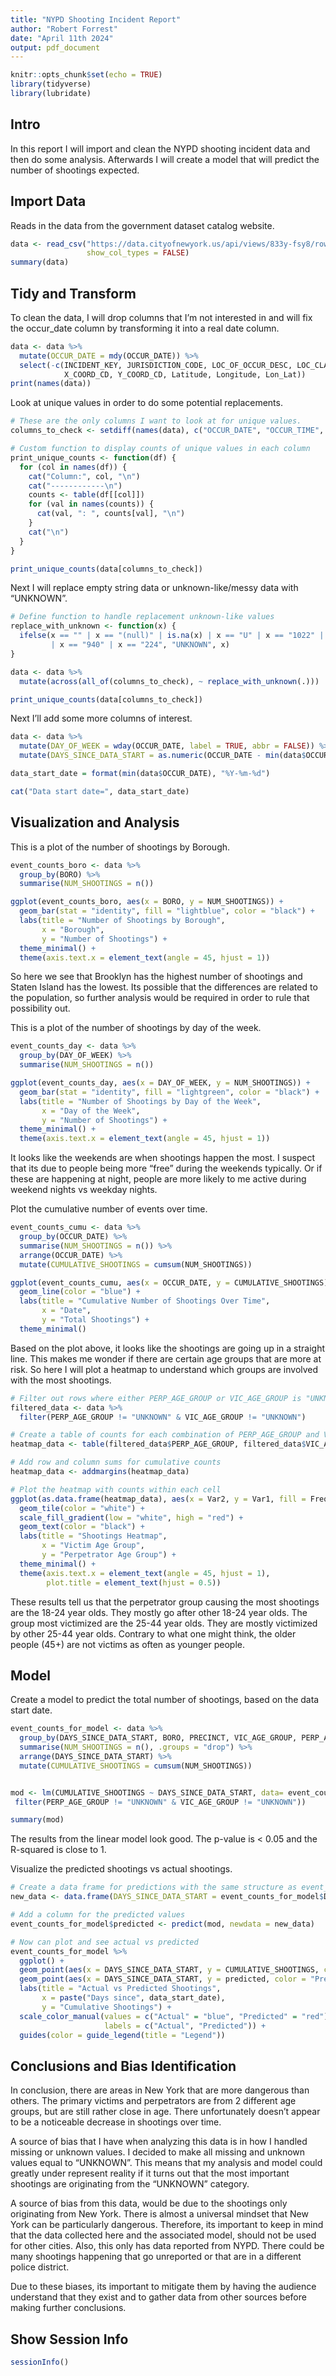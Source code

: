 ```yaml
---
title: "NYPD Shooting Incident Report"
author: "Robert Forrest"
date: "April 11th 2024"
output: pdf_document
---
```


```r
knitr::opts_chunk$set(echo = TRUE)
library(tidyverse)
library(lubridate)
```
## Intro

In this report I will import and clean the NYPD shooting incident data and then 
do some analysis. Afterwards I will create a model that will predict the number
of shootings expected.


## Import Data
Reads in the data from the government dataset catalog website.
```r
data <- read_csv("https://data.cityofnewyork.us/api/views/833y-fsy8/rows.csv",
                 show_col_types = FALSE)
summary(data)
```


## Tidy and Transform
To clean the data, I will drop columns that I'm not interested in and will fix
the occur_date column by transforming it into a real date column.
```r
data <- data %>%
  mutate(OCCUR_DATE = mdy(OCCUR_DATE)) %>%
  select(-c(INCIDENT_KEY, JURISDICTION_CODE, LOC_OF_OCCUR_DESC, LOC_CLASSFCTN_DESC,
            X_COORD_CD, Y_COORD_CD, Latitude, Longitude, Lon_Lat))
print(names(data))
```


Look at unique values in order to do some potential replacements.
``` r
# These are the only columns I want to look at for unique values.
columns_to_check <- setdiff(names(data), c("OCCUR_DATE", "OCCUR_TIME", "PRECINCT"))

# Custom function to display counts of unique values in each column
print_unique_counts <- function(df) {
  for (col in names(df)) {
    cat("Column:", col, "\n")
    cat("------------\n")
    counts <- table(df[[col]])
    for (val in names(counts)) {
      cat(val, ": ", counts[val], "\n")
    }
    cat("\n")
  }
}

print_unique_counts(data[columns_to_check])
```


Next I will replace empty string data or unknown-like/messy data with "UNKNOWN".
```r
# Define function to handle replacement unknown-like values
replace_with_unknown <- function(x) {
  ifelse(x == "" | x == "(null)" | is.na(x) | x == "U" | x == "1022" | x == "1020"
         | x == "940" | x == "224", "UNKNOWN", x)
}

data <- data %>%
  mutate(across(all_of(columns_to_check), ~ replace_with_unknown(.)))

print_unique_counts(data[columns_to_check])
```


Next I'll add some more columns of interest.
``` r
data <- data %>%
  mutate(DAY_OF_WEEK = wday(OCCUR_DATE, label = TRUE, abbr = FALSE)) %>%
  mutate(DAYS_SINCE_DATA_START = as.numeric(OCCUR_DATE - min(data$OCCUR_DATE)))

data_start_date = format(min(data$OCCUR_DATE), "%Y-%m-%d")

cat("Data start date=", data_start_date)
```


## Visualization and Analysis
This is a plot of the number of shootings by Borough.
``` r
event_counts_boro <- data %>%
  group_by(BORO) %>%
  summarise(NUM_SHOOTINGS = n())

ggplot(event_counts_boro, aes(x = BORO, y = NUM_SHOOTINGS)) +
  geom_bar(stat = "identity", fill = "lightblue", color = "black") +
  labs(title = "Number of Shootings by Borough",
       x = "Borough",
       y = "Number of Shootings") +
  theme_minimal() +
  theme(axis.text.x = element_text(angle = 45, hjust = 1))
```
So here we see that Brooklyn has the highest number of shootings and Staten Island
has the lowest. Its possible that the differences are related to the population,
so further analysis would be required in order to rule that possibility out.


This is a plot of the number of shootings by day of the week.
``` r
event_counts_day <- data %>%
  group_by(DAY_OF_WEEK) %>%
  summarise(NUM_SHOOTINGS = n())

ggplot(event_counts_day, aes(x = DAY_OF_WEEK, y = NUM_SHOOTINGS)) +
  geom_bar(stat = "identity", fill = "lightgreen", color = "black") +
  labs(title = "Number of Shootings by Day of the Week",
       x = "Day of the Week",
       y = "Number of Shootings") +
  theme_minimal() +
  theme(axis.text.x = element_text(angle = 45, hjust = 1))
```
It looks like the weekends are when shootings happen the most. I suspect that its
due to people being more "free" during the weekends typically. Or if these are
happening at night, people are more likely to me active during weekend nights vs
weekday nights.


Plot the cumulative number of events over time.
``` r
event_counts_cumu <- data %>%
  group_by(OCCUR_DATE) %>%
  summarise(NUM_SHOOTINGS = n()) %>%
  arrange(OCCUR_DATE) %>%
  mutate(CUMULATIVE_SHOOTINGS = cumsum(NUM_SHOOTINGS))

ggplot(event_counts_cumu, aes(x = OCCUR_DATE, y = CUMULATIVE_SHOOTINGS)) +
  geom_line(color = "blue") +
  labs(title = "Cumulative Number of Shootings Over Time",
       x = "Date",
       y = "Total Shootings") +
  theme_minimal()
```

Based on the plot above, it looks like the shootings are going up in a straight line.
This makes me wonder if there are certain age groups that are more at risk. So
here I will plot a heatmap to understand which groups are involved with the most
shootings.

``` r
# Filter out rows where either PERP_AGE_GROUP or VIC_AGE_GROUP is "UNKNOWN"
filtered_data <- data %>%
  filter(PERP_AGE_GROUP != "UNKNOWN" & VIC_AGE_GROUP != "UNKNOWN")

# Create a table of counts for each combination of PERP_AGE_GROUP and VIC_AGE_GROUP
heatmap_data <- table(filtered_data$PERP_AGE_GROUP, filtered_data$VIC_AGE_GROUP)

# Add row and column sums for cumulative counts
heatmap_data <- addmargins(heatmap_data)

# Plot the heatmap with counts within each cell
ggplot(as.data.frame(heatmap_data), aes(x = Var2, y = Var1, fill = Freq, label = Freq)) +
  geom_tile(color = "white") +
  scale_fill_gradient(low = "white", high = "red") +
  geom_text(color = "black") +
  labs(title = "Shootings Heatmap",
       x = "Victim Age Group",
       y = "Perpetrator Age Group") +
  theme_minimal() +
  theme(axis.text.x = element_text(angle = 45, hjust = 1),
        plot.title = element_text(hjust = 0.5))
```
These results tell us that the perpetrator group causing the most shootings are
the 18-24 year olds. They mostly go after other 18-24 year olds. The group most
victimized are the 25-44 year olds. They are mostly victimized by other 25-44 year
olds. Contrary to what one might think, the older people (45+) are not victims as often
as younger people.


## Model
Create a model to predict the total number of shootings, based on the data start date.
``` r
event_counts_for_model <- data %>%
  group_by(DAYS_SINCE_DATA_START, BORO, PRECINCT, VIC_AGE_GROUP, PERP_AGE_GROUP) %>%
  summarise(NUM_SHOOTINGS = n(), .groups = "drop") %>%
  arrange(DAYS_SINCE_DATA_START) %>%
  mutate(CUMULATIVE_SHOOTINGS = cumsum(NUM_SHOOTINGS))


mod <- lm(CUMULATIVE_SHOOTINGS ~ DAYS_SINCE_DATA_START, data= event_counts_for_model %>%
 filter(PERP_AGE_GROUP != "UNKNOWN" & VIC_AGE_GROUP != "UNKNOWN"))

summary(mod)
```
The results from the linear model look good. The p-value is < 0.05 and the 
R-squared is close to 1.


Visualize the predicted shootings vs actual shootings.
``` r
# Create a data frame for predictions with the same structure as event_counts_for_model
new_data <- data.frame(DAYS_SINCE_DATA_START = event_counts_for_model$DAYS_SINCE_DATA_START)

# Add a column for the predicted values
event_counts_for_model$predicted <- predict(mod, newdata = new_data)

# Now can plot and see actual vs predicted
event_counts_for_model %>% 
  ggplot() +
  geom_point(aes(x = DAYS_SINCE_DATA_START, y = CUMULATIVE_SHOOTINGS, color = "Actual")) +
  geom_point(aes(x = DAYS_SINCE_DATA_START, y = predicted, color = "Predicted")) +
  labs(title = "Actual vs Predicted Shootings",
       x = paste("Days since", data_start_date),
       y = "Cumulative Shootings") +
  scale_color_manual(values = c("Actual" = "blue", "Predicted" = "red"),
                     labels = c("Actual", "Predicted")) +
  guides(color = guide_legend(title = "Legend"))
```


## Conclusions and Bias Identification
In conclusion, there are areas in New York that are more dangerous than others.
The primary victims and perpetrators are from 2 different age groups, but are
still rather close in age. There unfortunately doesn't appear to be a noticeable
decrease in shootings over time.

A source of bias that I have when analyzing this data is in how I handled missing
or unknown values. I decided to make all missing and unknown values equal to "UNKNOWN".
This means that my analysis and model could greatly under represent reality if it
turns out that the most important shootings are originating from the "UNKNOWN"
category.

A source of bias from this data, would be due to the shootings only originating
from New York. There is almost a universal mindset that New York can be particularly
dangerous. Therefore, its important to keep in mind that the data collected here
and the associated model, should not be used for other cities. Also, this only
has data reported from NYPD. There could be many shootings happening that go
unreported or that are in a different police district.

Due to these biases, its important to mitigate them by having the audience
understand that they exist and to gather data from other sources before making
further conclusions.

## Show Session Info
``` r
sessionInfo()
```